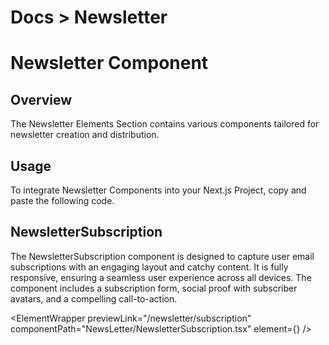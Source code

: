 
<h1 className="text-gray-200 text-[14px] mt-3 ">
  <span className="text-gray-500 ">Docs ></span> Newsletter
</h1>

# Newsletter Component

## Overview

The Newsletter Elements Section contains various components tailored for newsletter creation and distribution.

## Usage

To integrate Newsletter Components into your Next.js Project, copy and paste the following code.

## NewsletterSubscription

The NewsletterSubscription component is designed to capture user email subscriptions with an engaging layout and catchy content. It is fully responsive, ensuring a seamless user experience across all devices. The component includes a subscription form, social proof with subscriber avatars, and a compelling call-to-action.

<ElementWrapper
  previewLink="/newsletter/subscription"
  componentPath="NewsLetter/NewsletterSubscription.tsx"
  element={<NewsletterSubscription />}
/>
